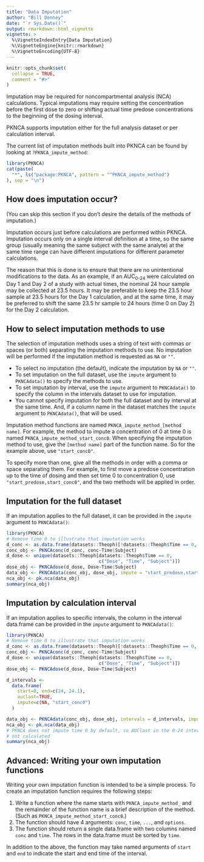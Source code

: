 ---
title: "Data Imputation"
author: "Bill Denney"
date: "`r Sys.Date()`"
output: rmarkdown::html_vignette
vignette: >
  %\VignetteIndexEntry{Data Imputation}
  %\VignetteEngine{knitr::rmarkdown}
  %\VignetteEncoding{UTF-8}
---

```{r setup, include = FALSE}
knitr::opts_chunk$set(
  collapse = TRUE,
  comment = "#>"
)
```

Imputation may be required for noncompartmental analysis (NCA) calculations.
Typical imputations may require setting the concentration before the first dose
to zero or shifting actual time predose concentrations to the beginning of the
dosing interval.

PKNCA supports imputation either for the full analysis dataset or per
calculation interval.

The current list of imputation methods built into PKNCA can be found by looking
at `?PKNCA_impute_method`:

```{r results='markup'}
library(PKNCA)
cat(paste(
  "*", ls("package:PKNCA", pattern = "^PKNCA_impute_method")
), sep = "\n")
```

## How does imputation occur?

(You can skip this section if you don't desire the details of the methods of
imputation.)

Imputation occurs just before calculations are performed within PKNCA.
Imputation occurs only on a single interval definition at a time, so the same
group (usually meaning the same subject with the same analyte) at the same time
range can have different imputations for different parameter calculations.

The reason that this is done is to ensure that there are no unintentional
modifications to the data.  As an example, if an AUC~0-24~ were calculated on
Day 1 and Day 2 of a study with actual times, the nominal 24 hour sample may be
collected at 23.5 hours.  It may be preferable to keep the 23.5 hour sample at
23.5 hours for the Day 1 calculation, and at the same time, it may be preferred
to shift the same 23.5 hr sample to 24 hours (time 0 on Day 2) for the Day 2
calculation.

## How to select imputation methods to use

The selection of imputation methods uses a string of text with commas or spaces
(or both) separating the imputation methods to use.  No imputation will be
performed if the imputation method is requested as `NA` or `""`.

* To select no imputation (the default), indicate the imputation by `NA` or
  `""`.
* To set imputation on the full dataset, use the `impute` argument to
  `PKNCAdata()` to specify the methods to use.
* To set imputation by interval, use the `impute` argument to `PKNCAdata()` to
  specify the column in the intervals dataset to use for imputation.
* You cannot specify imputation for both the full dataset and by interval at the
  same time.  And, if a column name in the dataset matches the `impute` argument
  to `PKNCAdata()`, that will be used.

Imputation method functions are named `PKNCA_impute_method_[method name]`.  For
example, the method to impute a concentration of 0 at time 0 is named
`PKNCA_impute_method_start_conc0`.  When specifying the imputation method to
use, give the `[method name]` part of the function name.  So for the example
above, use `"start_conc0"`.

To specify more than one, give all the methods in order with a comma or space
separating them.  For example, to first move a predose concentration up to the
time of dosing and then set time 0 to concentration 0, use
`"start_predose,start_conc0"`, and the two methods will be applied in order.

## Imputation for the full dataset

If an imputation applies to the full dataset, it can be provided in the `impute`
argument to `PKNCAdata()`:

```{r impute-full-data}
library(PKNCA)
# Remove time 0 to illustrate that imputation works
d_conc <- as.data.frame(datasets::Theoph)[!datasets::Theoph$Time == 0, ]
conc_obj <- PKNCAconc(d_conc, conc~Time|Subject)
d_dose <- unique(datasets::Theoph[datasets::Theoph$Time == 0,
                                  c("Dose", "Time", "Subject")])
dose_obj <- PKNCAdose(d_dose, Dose~Time|Subject)
data_obj <- PKNCAdata(conc_obj, dose_obj, impute = "start_predose,start_conc0")
nca_obj <- pk.nca(data_obj)
summary(nca_obj)
```

## Imputation by calculation interval

If an imputation applies to specific intervals, the column in the interval
data.frame can be provided in the `impute` argument to `PKNCAdata()`:

```{r impute-by-interval}
library(PKNCA)
# Remove time 0 to illustrate that imputation works
d_conc <- as.data.frame(datasets::Theoph)[!datasets::Theoph$Time == 0, ]
conc_obj <- PKNCAconc(d_conc, conc~Time|Subject)
d_dose <- unique(datasets::Theoph[datasets::Theoph$Time == 0,
                                  c("Dose", "Time", "Subject")])
dose_obj <- PKNCAdose(d_dose, Dose~Time|Subject)

d_intervals <-
  data.frame(
    start=0, end=c(24, 24.1),
    auclast=TRUE,
    impute=c(NA, "start_conc0")
  )

data_obj <- PKNCAdata(conc_obj, dose_obj, intervals = d_intervals, impute = "impute")
nca_obj <- pk.nca(data_obj)
# PKNCA does not impute time 0 by default, so AUClast in the 0-24 interval is
# not calculated
summary(nca_obj)
```

## Advanced: Writing your own imputation functions

Writing your own imputation function is intended to be a simple process.  To
create an imputation function requires the following steps:

1. Write a function where the name starts with `PKNCA_impute_method_` and the
  remainder of the function name is a brief description of the method.  (Such as
  `PKNCA_impute_method_start_conc0`.)
2. The function should have 4 arguments:  `conc`, `time`, `...`, and `options`.
3. The function should return a single data.frame with two columns named `conc`
   and `time`.  The rows in the data.frame must be sorted by `time`.

In addition to the above, the function may take named arguments of `start` and
`end` to indicate the start and end time of the interval.
